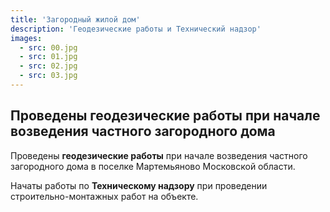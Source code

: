 ```yaml
---
title: 'Загородный жилой дом'
description: 'Геодезические работы и Технический надзор'
images:
  - src: 00.jpg
  - src: 01.jpg
  - src: 02.jpg
  - src: 03.jpg
---
```


## Проведены геодезические работы при начале возведения частного загородного дома

Проведены **геодезические работы** при начале возведения частного загородного дома в поселке Мартемьяново Московской области.

Начаты работы по **Техническому надзору** при проведении строительно-монтажных работ на объекте.
